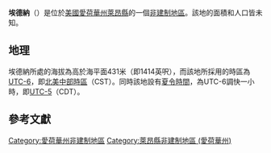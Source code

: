 {{noteTA
|G1=USState
|G2=地名
|G3=Unit
}}
{{Infobox settlement
|official_name            = 埃德納
|native_name = Edna
|settlement_type          = [[非建制地區|非建制地區]]
|image_skyline            = Edna Elevator.jpg
|imagesize                = 250px
|image_map                = 
|mapsize                  = 
|pushpin_map              = USA Iowa
|pushpin_label            = 埃德納
|pushpin_label_position   = top
|pushpin_map_caption      = 埃德納在愛荷華州的位置
|subdivision_type         = [[世界政區索引|國家]]
|subdivision_type1        = [[美国州份|州份]]
|subdivision_type2        = [[愛荷華州行政区划|縣]]
|subdivision_name         = [[美国|美国]]
|subdivision_name1        = [[愛荷華州|愛荷華州]]
|subdivision_name2        = [[萊昂縣_(愛荷華州)|萊昂縣]]
|elevation_ft             = 1414
|elevation_m              = 431
|area_total_km2           = 0.1
|area_total_sq_mi         = 
|area_land_km2            = 0.1
|area_land_sq_mi          = 
|area_water_km2           = 0.00
|area_water_sq_mi         = 
|population_as_of         = 2010
|population_footnotes     = 
|population_total         = 
|population_metro         = 
|population_density_km2   = auto
|population_density_sq_mi = auto
|timezone                 = [[北美中部时区|北美中部时区]]
|utc_offset               = -6
|coordinates              = {{coord|43|23|06|N|96|05|39|W|display=inline,title}}
| coor_pinpoint           = 
| coordinates_footnotes   = 
|timezone_DST             = CDT
|utc_offset_DST           = -5
|postal_code_type         = [[美國郵區編號|郵區編號]]
|postal_code              = 51246
|area_code                = {{link-en|电话区号712|Area code 712|712}}
|blank_name = [[地名信息系统|GNIS ID]]
|blank_info = 456245<ref name="GNIS">{{cite gnis|456245|Edna}}</ref>
}}
'''埃德納'''（{{lang-en|Edna}}）是位於[[美國|美國]][[愛荷華州|愛荷華州]][[萊昂縣_(愛荷華州)|萊昂縣]]的一個[[非建制地區|非建制地區]]。該地的面積和人口皆未知。

== 地理 ==
埃德納所處的海拔為高於海平面431米（即1414英呎），而該地所採用的時區為[[UTC-6|UTC-6]]，即[[北美中部時區|北美中部時區]]（CST）。同時該地設有[[夏令時間|夏令時間]]，為UTC-6調快一小時，即[[UTC-5|UTC-5]]（CDT）。

== 參考文獻 ==
{{reflist}}

{{萊昂縣 (愛荷華州)}}

{{DEFAULTSORT:Edna}}
[[Category:愛荷華州非建制地區|Category:愛荷華州非建制地區]]
[[Category:萊昂縣非建制地區_(愛荷華州)|Category:萊昂縣非建制地區 (愛荷華州)]]

{{Iowa-geo-stub}}

<nowiki></nowiki>
